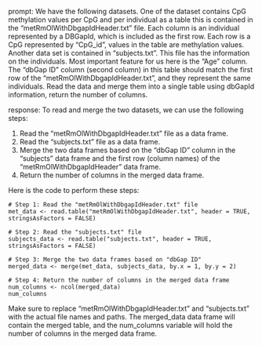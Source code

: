 prompt:
We have the following datasets. One of the dataset contains CpG methylation values per CpG and per individual as a table this is contained in the “metRmOlWithDbgapIdHeader.txt” file. Each column is an individual represented by a DBGapId, which is included as the first row. Each row is a CpG represented by "CpG_id", values in the table are methylation values. Another data set is contained in “subjects.txt”. This file has the information on the individuals. Most important feature for us here is the "Age" column. The "dbGap ID" column (second column) in this table should match the first row of the "metRmOlWithDbgapIdHeader.txt", and they represent the same individuals. 
Read the data and merge them into a single table using dbGapId information, return the number of columns.

response:
To read and merge the two datasets, we can use the following steps:

1. Read the "metRmOlWithDbgapIdHeader.txt" file as a data frame.
2. Read the "subjects.txt" file as a data frame.
3. Merge the two data frames based on the "dbGap ID" column in the "subjects" data frame and the first row (column names) of the "metRmOlWithDbgapIdHeader" data frame.
4. Return the number of columns in the merged data frame.

Here is the code to perform these steps:

```
# Step 1: Read the "metRmOlWithDbgapIdHeader.txt" file
met_data <- read.table("metRmOlWithDbgapIdHeader.txt", header = TRUE, stringsAsFactors = FALSE)

# Step 2: Read the "subjects.txt" file
subjects_data <- read.table("subjects.txt", header = TRUE, stringsAsFactors = FALSE)

# Step 3: Merge the two data frames based on "dbGap ID"
merged_data <- merge(met_data, subjects_data, by.x = 1, by.y = 2)

# Step 4: Return the number of columns in the merged data frame
num_columns <- ncol(merged_data)
num_columns
```

Make sure to replace "metRmOlWithDbgapIdHeader.txt" and "subjects.txt" with the actual file names and paths. The merged_data data frame will contain the merged table, and the num_columns variable will hold the number of columns in the merged data frame.
